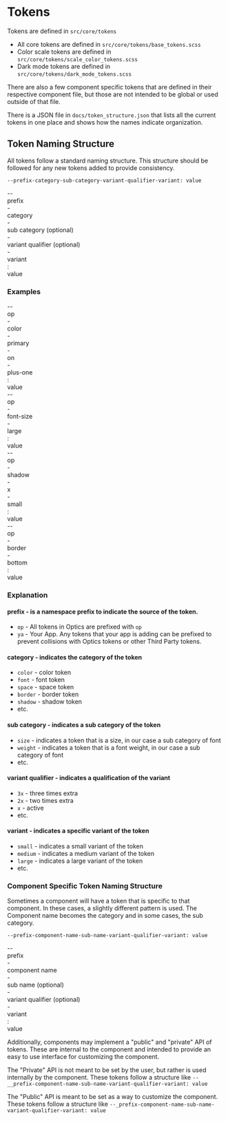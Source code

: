 
<Meta title="Overview/Tokens" />

# Tokens

<div
  dangerouslySetInnerHTML={{
    __html: createSourceCodeLink({ link: 'core/tokens' }).outerHTML,
  }}
></div>

Tokens are defined in `src/core/tokens`

- All core tokens are defined in `src/core/tokens/base_tokens.scss`
- Color scale tokens are defined in `src/core/tokens/scale_color_tokens.scss`
- Dark mode tokens are defined in `src/core/tokens/dark_mode_tokens.scss`

There are also a few component specific tokens that are defined in their respective component file, but those are not intended to be global or used outside of that file.

There is a JSON file in `docs/token_structure.json` that lists all the current tokens in one place and shows how the names indicate organization.

## Token Naming Structure

All tokens follow a standard naming structure.
This structure should be followed for any new tokens added to provide consistency.

`--prefix-category-sub-category-variant-qualifier-variant: value`

<div class="flex items-center gap-xxs">
  <div>--</div>
  <div class="badge badge--primary">prefix</div>
  <div>-</div>
  <div class="badge">category</div>
  <div>-</div>
  <div class="badge badge--warning">sub category (optional)</div>
  <div>-</div>
  <div class="badge badge--danger">variant qualifier (optional)</div>
  <div>-</div>
  <div class="badge badge--notice">variant</div>
  <div>:</div>
  <div>value</div>
</div>

### Examples

<div class="flex flex-col gap-sm">
  <div class="flex items-center gap-xxs">
    <div>--</div>
    <div class="badge badge--primary">op</div>
    <div>-</div>
    <div class="badge">color</div>
    <div>-</div>
    <div class="badge badge--warning">primary</div>
    <div>-</div>
    <div class="badge badge--danger">on</div>
    <div>-</div>
    <div class="badge badge--notice">plus-one</div>
    <div>:</div>
    <div>value</div>
  </div>
  <div class="flex items-center gap-xxs">
    <div>--</div>
    <div class="badge badge--primary">op</div>
    <div>-</div>
    <div class="badge">font-size</div>
    <div>-</div>
    <div class="badge badge--notice">large</div>
    <div>:</div>
    <div>value</div>
  </div>
  <div class="flex items-center gap-xxs">
    <div>--</div>
    <div class="badge badge--primary">op</div>
    <div>-</div>
    <div class="badge">shadow</div>
    <div>-</div>
    <div class="badge badge--danger">x</div>
    <div>-</div>
    <div class="badge badge--notice">small</div>
    <div>:</div>
    <div>value</div>
  </div>
  <div class="flex items-center gap-xxs">
    <div>--</div>
    <div class="badge badge--primary">op</div>
    <div>-</div>
    <div class="badge">border</div>
    <div>-</div>
    <div class="badge badge--notice">bottom</div>
    <div>:</div>
    <div>value</div>
  </div>
</div>

### Explanation

#### prefix - is a namespace prefix to indicate the source of the token.

- `op` - All tokens in Optics are prefixed with `op`
- `ya` - Your App. Any tokens that your app is adding can be prefixed to prevent collisions with Optics tokens or other Third Party tokens.

#### category - indicates the category of the token

- `color` - color token
- `font` - font token
- `space` - space token
- `border` - border token
- `shadow` - shadow token
- etc.

#### sub category - indicates a sub category of the token

- `size` - indicates a token that is a size, in our case a sub category of font
- `weight` - indicates a token that is a font weight, in our case a sub category of font
- etc.

#### variant qualifier - indicates a qualification of the variant

- `3x` - three times extra
- `2x` - two times extra
- `x` - active
- etc.

#### variant - indicates a specific variant of the token

- `small` - indicates a small variant of the token
- `medium` - indicates a medium variant of the token
- `large` - indicates a large variant of the token
- etc.

### Component Specific Token Naming Structure

Sometimes a component will have a token that is specific to that component. In these cases, a slightly different pattern is used.
The Component name becomes the category and in some cases, the sub category.

`--prefix-component-name-sub-name-variant-qualifier-variant: value`

<p class="flex items-center gap-xxs">
  <div>--</div>
  <div class="badge-primary">prefix</div>
  <div>-</div>
  <div class="badge">component name</div>
  <div>-</div>
  <div class="badge-warning">sub name (optional)</div>
  <div>-</div>
  <div class="badge-danger">variant qualifier (optional)</div>
  <div>-</div>
  <div class="badge-notice">variant</div>
  <div>:</div>
  <div>value</div>
</p>

Additionally, components may implement a "public" and "private" API of tokens. These are internal to the component and intended to provide an easy to use interface for customizing the component.

The "Private" API is not meant to be set by the user, but rather is used internally by the component.
These tokens follow a structure like `--__prefix-component-name-sub-name-variant-qualifier-variant: value`

The "Public" API is meant to be set as a way to customize the component.
These tokens follow a structure like `--_prefix-component-name-sub-name-variant-qualifier-variant: value`
